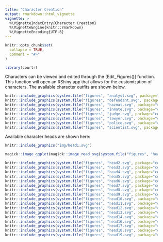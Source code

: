 ```yaml
---
title: "Character Creation"
output: rmarkdown::html_vignette
vignette: >
  %\VignetteIndexEntry{Character Creation}
  %\VignetteEngine{knitr::rmarkdown}
  %\VignetteEncoding{UTF-8}
---
```


```r
knitr::opts_chunk$set(
  collapse = TRUE,
  comment = "#>"
)

```

```r
library(courtr)
```

Characters can be viewed and edited through the [Edit_Figures()] function.
This function will open an RShiny app that allows for the customization of characters.
The available character outfits are shown below.

```r

knitr::include_graphics(system.file("figures", "analyst.svg", package="courtr", mustWork=TRUE))
knitr::include_graphics(system.file("figures", "defendant.svg", package="courtr", mustWork=TRUE))
knitr::include_graphics(system.file("figures", "hazmat.svg", package="courtr", mustWork=TRUE))
knitr::include_graphics(system.file("figures", "inmate.svg", package="courtr", mustWork=TRUE))
knitr::include_graphics(system.file("figures", "judge.svg", package="courtr", mustWork=TRUE))
knitr::include_graphics(system.file("figures", "lawyer.svg", package="courtr", mustWork=TRUE))
knitr::include_graphics(system.file("figures", "police.svg", package="courtr", mustWork=TRUE))
knitr::include_graphics(system.file("figures", "scientist.svg", package="courtr", mustWork=TRUE))

```


Available character heads are shown here:

```r

knitr::include_graphics("img/head1.svg")

magick::image_ggplot(magick::image_read_svg(system.file("figures", "head2.svg", package="courtr", mustWork=TRUE)))

knitr::include_graphics(system.file("figures", "head2.svg", package="courtr", mustWork=TRUE))
knitr::include_graphics(system.file("figures", "head3.svg", package="courtr", mustWork=TRUE))
knitr::include_graphics(system.file("figures", "head4.svg", package="courtr", mustWork=TRUE))
knitr::include_graphics(system.file("figures", "head5.svg", package="courtr", mustWork=TRUE))
knitr::include_graphics(system.file("figures", "head6.svg", package="courtr", mustWork=TRUE))
knitr::include_graphics(system.file("figures", "head7.svg", package="courtr", mustWork=TRUE))
knitr::include_graphics(system.file("figures", "head8.svg", package="courtr", mustWork=TRUE))
knitr::include_graphics(system.file("figures", "head9.svg", package="courtr", mustWork=TRUE))
knitr::include_graphics(system.file("figures", "head10.svg", package="courtr", mustWork=TRUE))
knitr::include_graphics(system.file("figures", "head11.svg", package="courtr", mustWork=TRUE))
knitr::include_graphics(system.file("figures", "head12.svg", package="courtr", mustWork=TRUE))
knitr::include_graphics(system.file("figures", "head13.svg", package="courtr", mustWork=TRUE))
knitr::include_graphics(system.file("figures", "head14.svg", package="courtr", mustWork=TRUE))
knitr::include_graphics(system.file("figures", "head16.svg", package="courtr", mustWork=TRUE))
knitr::include_graphics(system.file("figures", "head17.svg", package="courtr", mustWork=TRUE))
knitr::include_graphics(system.file("figures", "head18.svg", package="courtr", mustWork=TRUE))
knitr::include_graphics(system.file("figures", "head19.svg", package="courtr", mustWork=TRUE))

```
